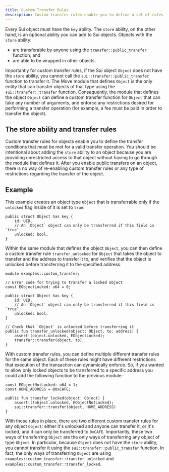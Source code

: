 ```yaml
---
title: Custom Transfer Rules
description: Custom transfer rules enable you to define a set of rules that must be met before Sui considers a transfer operation valid.
---
```


Every Sui object must have the `key` ability. The `store` ability, on the other hand, is an optional ability you can add to Sui objects. Objects with the `store` ability:

- are transferable by anyone using the `transfer::public_transfer` function; and
- are able to be wrapped in other objects.

Importantly for custom transfer rules, if the Sui object `Object` does not have the `store` ability, you cannot call the `sui::transfer::public_transfer` function to transfer it. The Move module that defines `Object` is the only entity that can transfer objects of that type using the `sui::transfer::transfer` function. Consequently, the module that defines the object `Object` can define a custom transfer function for `Object` that can take any number of arguments, and enforce any restrictions desired for performing a transfer operation (for example, a fee must be paid in order to transfer the object).

## The store ability and transfer rules

Custom transfer rules for objects enable you to define the transfer conditions that must be met for a valid transfer operation. You should be intentional about adding the `store` ability to an object because you are providing unrestricted access to that object without having to go through the module that defines it. After you enable public transfers on an object, there is no way of re-enabling custom transfer rules or any type of restrictions regarding the transfer of the object.

## Example

This example creates an object type `Object` that is transferrable only if the `unlocked` flag inside of it is set to `true`:

```move
public struct Object has key {
    id: UID,
    // An `Object` object can only be transferred if this field is `true`
    unlocked: bool,
}
```

Within the same module that defines the object `Object`, you can then define a custom transfer rule `transfer_unlocked` for `Object` that takes the object to transfer and the address to transfer it to, and verifies that the object is unlocked before transferring it to the specified address.

```move
module examples::custom_transfer;

// Error code for trying to transfer a locked object
const EObjectLocked: u64 = 0;

public struct Object has key {
    id: UID,
    // An `Object` object can only be transferred if this field is `true`
    unlocked: bool,
}

// Check that `Object` is unlocked before transferring it
public fun transfer_unlocked(object: Object, to: address) {
    assert!(object.unlocked, EObjectLocked);
    transfer::transfer(object, to)
}
```

With custom transfer rules, you can define multiple different transfer rules for the same object. Each of these rules might have different restrictions that execution of the transaction can dynamically enforce. So, if you wanted to allow only locked objects to be transferred to a specific address you could add the following function to the previous module:

```move
const EObjectNotLocked: u64 = 1;
const HOME_ADDRESS = @0xCAFE;

public fun transfer_locked(object: Object) {
    assert!(!object.unlocked, EObjectNotLocked);
    sui::transfer::transfer(object, HOME_ADDRESS)
}
```

With these rules in place, there are two different custom transfer rules for any object `Object`: either it's unlocked and anyone can transfer it, or it's locked, and it can only be transferred to `0xCAFE`. Importantly, these two ways of transferring `Object` are the only ways of transferring any object of type `Object`. In particular, because `Object` does not have the `store` ability, you cannot transfer it using the `sui::transfer::public_transfer` function. In fact, the only ways of transferring `Object` are using `examples::custom_transfer::transfer_unlocked` and `examples::custom_transfer::transfer_locked`.

